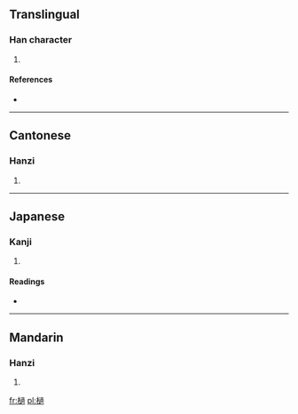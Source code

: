 ==Translingual==

===Han character===
{{Han char|rn=75|rad=木|as=13|sn=17|four=4793<sub>2</sub>|canj=木卜月月 (DYBB), X木卜月月 (XDYBB)}}

# {{defn|Han|sort=木13}}

====References====
* {{Han ref|kx=0557.100|dkj=15675|dj=0946.170|hdz=21280.060|uh=6A9B|ud=27291|bh=ECF9|bd=60665}}

----

==Cantonese==

===Hanzi===
{{yue-hanzi|jyut=|y=ja1}}

# {{defn|lang=yue|sort=木13}}

----

==Japanese==

===Kanji===
{{ja-kanji|grade=|rs=木13}}

# {{defn|lang=ja|sort=木13}}

====Readings====
* {{ja-readings|on=[[た]] (ta), [[て]] (te)|kun=[[つえ]] (tsue)}}

----

==Mandarin==

===Hanzi===
{{cmn-hanzi|pin=[[zhuā]] ([[zhua1]])|wg=chua<sup>1</sup>}}

# {{defn|lang=cmn|sort=木13}}

[[fr:檛]]
[[pl:檛]]